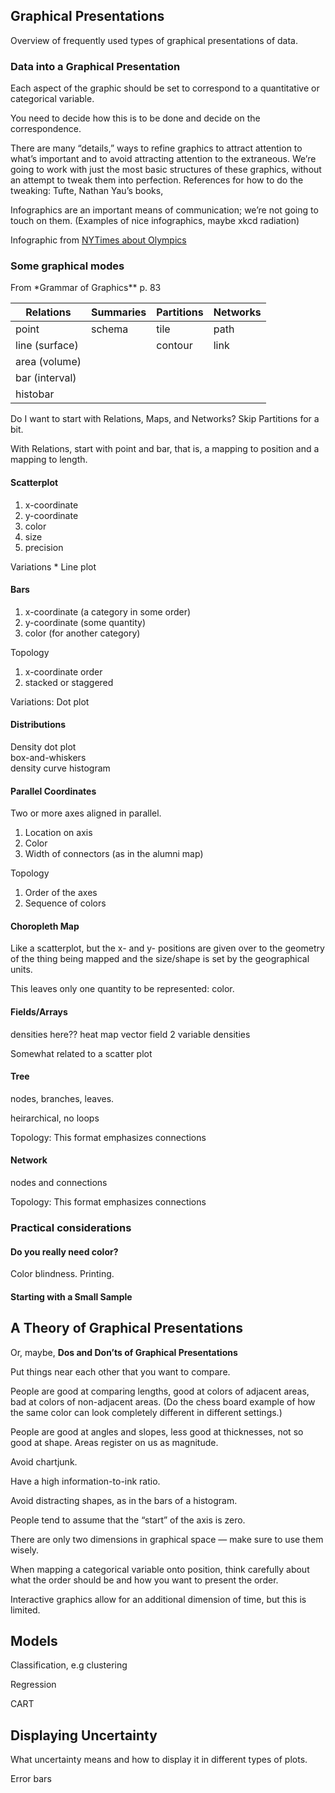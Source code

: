 ## Graphical Presentations


Overview of frequently used types of graphical presentations of data.


### Data into a Graphical Presentation


Each aspect of the graphic should be set to correspond to a quantitative or categorical variable.

You need to decide how this is to be done and decide on the correspondence. 

There are many "details," ways to refine graphics to attract attention to what's important and to avoid attracting attention to the extraneous.  We're going to work with just the most basic structures of these graphics, without an attempt to tweak them into perfection.  References for how to do the tweaking: Tufte, Nathan Yau's books, 

Infographics are an important means of communication; we're not going to touch on them. (Examples of nice infographics, maybe xkcd radiation)

Infographic from [NYTimes about Olympics](http://www.nytimes.com/interactive/2014/02/09/sports/olympics/finish-line.html?_r=0)

### Some graphical modes

From *Grammar of Graphics** p. 83

Relations | Summaries | Partitions | Networks
----------|-----------|------------|----------
point | schema | tile | path
line (surface) | | contour | link
area (volume) | | |
bar (interval) | | |
histobar | | | 

Do I want to start with Relations, Maps, and Networks?  Skip Partitions for a bit.

With Relations, start with point and bar, that is, a mapping to position and a mapping to length.


#### Scatterplot

1. x-coordinate
2. y-coordinate
3. color
4. size
5. precision

Variations
* Line plot



#### Bars

1. x-coordinate (a category in some order)
2. y-coordinate (some quantity)
3. color (for another category)

Topology

1. x-coordinate order
2. stacked or staggered

Variations: Dot plot

#### Distributions

Density dot plot  
box-and-whiskers  
density curve
histogram

#### Parallel Coordinates

Two or more axes aligned in parallel.

1. Location on axis
2. Color
3. Width of connectors (as in the alumni map)

Topology

1. Order of the axes
2. Sequence of colors


#### Choropleth Map

Like a scatterplot, but the x- and y- positions are given over to the geometry of the thing being mapped and the size/shape is set by the geographical units.

This leaves only one quantity to be represented: color.

#### Fields/Arrays

densities here??
heat map
vector field
2 variable densities

Somewhat related to a scatter plot

#### Tree

nodes, branches, leaves.

heirarchical, no loops

Topology: This format emphasizes connections

#### Network

nodes and connections

Topology: This format emphasizes connections






### Practical considerations

#### Do you really need color?

Color blindness.  Printing.

#### Starting with a Small Sample


## A Theory of Graphical Presentations

Or, maybe, **Dos and Don'ts of Graphical Presentations**

Put things near each other that you want to compare.

People are good at comparing lengths, good at colors of adjacent areas, bad at colors of non-adjacent areas.  (Do the chess board example of how the same color can look completely different in different settings.)

People are good at angles and slopes, less good at thicknesses, not so good at shape.  Areas register on us as magnitude.

Avoid chartjunk.

Have a high information-to-ink ratio.

Avoid distracting shapes, as in the bars of a histogram.

People tend to assume that the "start" of the axis is zero.

There are only two dimensions in graphical space --- make sure to use them wisely.

When mapping a categorical variable onto position, think carefully about what the order should be and how you want to present the order.

Interactive graphics allow for an additional dimension of time, but this is limited.

## Models

Classification, e.g clustering

Regression

CART


## Displaying Uncertainty

What uncertainty means and how to display it in different types of plots.

Error bars



